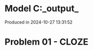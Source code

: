 # Model C:\Users\pedrocruz\Documents\GitHub\pyequa\examples\cloze\_output_

Produced in 2024-10-27 13:31:52

# Problem 01 - CLOZE

